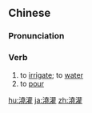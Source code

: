 {{also|浇灌}}
==Chinese==
{{zh-forms|s=浇灌}}

===Pronunciation===
{{zh-pron
|m=jiāoguàn
|c=giu1 gun3
|cat=v
}}

===Verb===
{{zh-verb}}

# to [[irrigate]]; to [[water]]
# to [[pour]]

{{zh-cat|Advanced}}

[[hu:澆灌]]
[[ja:澆灌]]
[[zh:澆灌]]